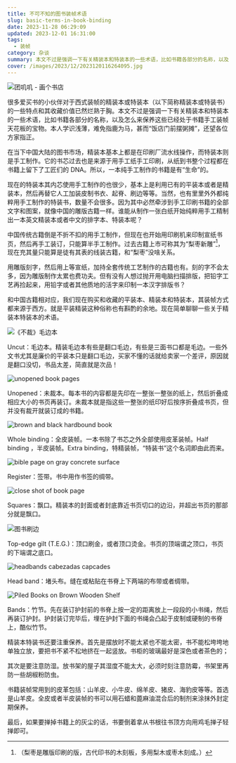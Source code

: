 ```yaml
---
title: 不可不知的图书装帧术语
slug: basic-terms-in-book-binding
date: 2023-11-28 06:29:09
updated: 2023-12-01 16:31:00
tags:
  - 装帧
category: 杂谈
summary: 本文不过是强调一下有关精装本和特装本的一些术语，比如书籍各部分的名称，以及怎么来保养这些已经处于书籍手工装帧天花板的宝物。
cover: /images/2023/12/2023120116264095.jpg
---
```


![团叽叽 - 画个书店](/images/2023/11/2023112805523272.jpg)

很多爱买书的小伙伴对于西式装帧的精装本或特装本（以下简称精装本或特装书）的一些特点和其收藏价值已然烂熟于胸。本文不过是强调一下有关精装本和特装本的一些术语，比如书籍各部分的名称，以及怎么来保养这些已经处于书籍手工装帧天花板的宝物。本人学识浅薄，难免指鹿为马，甚而“饭店门前摆粥摊”，还望各位方家指正。

在当下中国大陆的图书市场，精装本基本上都是在印刷厂流水线操作，而特装本则是手工制作。它的书芯过去也是来源于用手工纸手工印刷，从纸到书整个过程都在书籍上留下了工匠们的 DNA。所以，一本纯手工制作的书籍是有“生命”的。

现在的特装本其内芯使用手工制作的也很少，基本上是利用已有的平装本或者是精装本，然后再替它人工加装皮制书衣、起脊、刷边等等。当然，也有里里外外都纯粹用手工制作的特装书，数量不会很多。因为其中必然牵涉到手工印刷书籍的全部文字和图案，就像中国的雕版古籍一样。谁能从制作一张白纸开始纯粹用手工精制出一本英文精装本或者中文的排字本、特装本呢？

中国传统古籍倒是不折不扣的用手工制作，但现在也开始用印刷机来印制宣纸书页，然后再手工装订，只能算半手工制作。过去古籍上市可称其为“梨枣新雕”[^1]，现在充其量只能算是徒有其表的线装古籍，和“梨枣”没啥关系。

用雕版刻字，然后用上等宣纸，加持全套传统工艺制作的古籍也有。刻的字不会太多，因为雕版制作太累也费功夫。但有没有人想过抛开用电脑扫描排版，把铅字工艺再捡起来，用铅字或者其他质地的活字来印制一本汉字排版书？

和中国古籍相对应，我们现在购买和收藏的平装本、精装本和特装本，其装帧方式都来源于西方。就是平装精装这种俗称也有斟酌的余地。现在简单聊聊一些关于精装本特装本的术语。

![《不裁》毛边本](/images/2023/11/2023112805465597.jpg)

Uncut：毛边本。精装毛边本有些是翻口毛边，有些是三面书口都是毛边。一些外文书尤其是廉价的平装本只是翻口毛边，买家不懂的话就给卖家一个差评，原因就是翻口没切，书品太差，简直就是次品！

![unopened book pages](/images/2023/11/2023112805413770.jpg)

Unopened：未裁本。每本书的内容都是先印在一整张一整张的纸上，然后折叠成相应大小的书页再装订。未裁本就是指这些一整张的纸印好后按序折叠成书页，但并没有裁开就装订成的书籍。

![brown and black hardbound book](/images/2023/11/2023112806215481.jpg)

Whole binding：全皮装帧。一本书除了书芯之外全部使用皮革装帧。Half binding ，半皮装帧。Extra binding，特精装帧，“特装书”这个名词即由此而来。

![bible page on gray concrete surface](/images/2023/11/2023112806104737.jpg)

Register：签带。书中用作书签的绸带。

![close shot of book page](/images/2023/11/2023112806153845.jpg)

Squares：飘口。精装本的封面或者封底靠近书页切口的边沿，并超出书页的那部分就是飘口。

![图书刷边](/images/2023/11/2023112806262013.jpg)

Top-edge gilt (T.E.G.)：顶口刷金，或者顶口烫金。书页的顶端谓之顶口，书页的下端谓之底口。

![headbands cabezadas capcades](/images/2023/11/2023112806031098.jpg)

Head band：堵头布。缝在或粘贴在书脊上下两端的布带或者绸带。

![Piled Books on Brown Wooden Shelf](/images/2023/12/2023120116301766.jpg)

Bands：竹节。先在装订护封前的书脊上按一定的距离放上一段段的小书绳，然后再装订护封。护封装订完毕后，埋在护封下面的书绳会凸起于皮制或硬制的书脊上，酷似竹节。

精装本特装书还要注重保养。首先是摆放时不能太紧也不能太密，书不能松垮垮地单独立放，要把书不紧不松地挤在一起竖放。书柜的玻璃最好是深色或者茶色的；

其次是要注意防湿。放书架的屋子其湿度不能太大，必须时刻注意防霉，书架里再防一些胡椒粉防虫。

书籍装帧常用到的皮革包括：山羊皮、小牛皮、绵羊皮、猪皮、海豹皮等等。首选是山羊皮。全皮或者半皮装帧的书可以用石蜡和蓖麻油混合后的制剂来涂抹外封定期保养。

最后，如果要掸掉书籍上的灰尘的话，书要倒着拿从书根往书顶方向用鸡毛掸子轻掸即可。

[^1]: （梨枣是雕版印刷的版，古代印书的木刻板，多用梨木或枣木刻成。）
